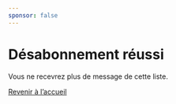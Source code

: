 ```yaml
---
sponsor: false
---
```



  <Cadre>

# Désabonnement réussi

Vous ne recevrez plus de message de cette liste.

[Revenir à l’accueil](../)

  </Cadre>